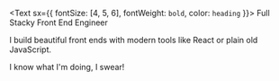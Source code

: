 <Text sx={{ fontSize: [4, 5, 6], fontWeight: `bold`, color: `heading` }}>
  Full Stacky Front End Engineer
</Text>

I build beautiful front ends with modern tools like React or plain old JavaScript. 

I know what I'm doing, I swear!
